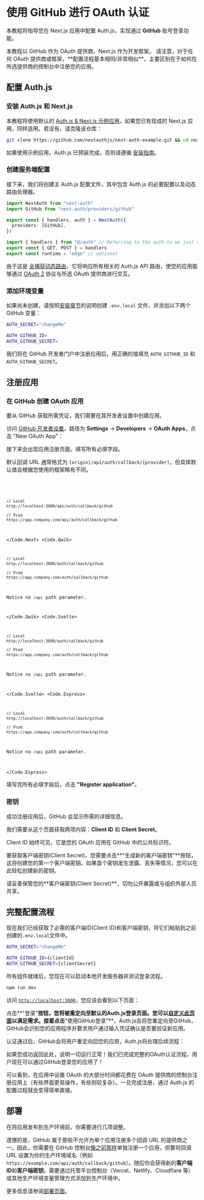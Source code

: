 
# 使用 GitHub 进行 OAuth 认证

本教程将指导您在 Next.js 应用中配置 Auth.js，实现通过 **GitHub** 账号登录功能。

<Callout type="info">
  本教程以 GitHub 作为 OAuth 提供商，Next.js 作为开发框架。 请注意，对于任何
  OAuth
  提供商或框架，**配置流程基本相同/非常相似**，主要区别在于如何在所选提供商的控制台中注册您的应用。
</Callout>

## 配置 Auth.js

### 安装 Auth.js 和 Next.js

本教程将使用默认的 [Auth.js & Next.js 示例应用](https://github.com/nextauthjs/next-auth-example)。如果您已有现成的 Next.js 应用，同样适用。若没有，请克隆该仓库：

```bash
git clone https://github.com/nextauthjs/next-auth-example.git && cd next-auth-example
```

如果使用示例应用，Auth.js 已预装完成，否则请遵循 [安装指南](/getting-started/installation)。

### 创建服务端配置

接下来，我们将创建主 Auth.js 配置文件，其中包含 Auth.js 的必要配置以及动态路由处理器。

```ts filename="./auth.ts"
import NextAuth from "next-auth"
import GitHub from "next-auth/providers/github"

export const { handlers, auth } = NextAuth({
  providers: [GitHub],
})
```

```ts filename="./app/api/auth/[...nextauth]/route.ts"
import { handlers } from "@/auth" // Referring to the auth.ts we just created
export const { GET, POST } = handlers
export const runtime = "edge" // optional
```

由于这是 [全捕获动态路由](https://nextjs.org/docs/pages/building-your-application/routing/dynamic-routes#catch-all-segments)，它将响应所有相关的 Auth.js API 路由，使您的应用能够通过 [OAuth 2](https://oauth.net/2) 协议与所选 OAuth 提供商进行交互。

### 添加环境变量

如果尚未创建，请按照[安装章节](/getting-started/installation)的说明创建 `.env.local` 文件，并添加以下两个 GitHub 变量：

```bash filename=".env.local" {3-4}
AUTH_SECRET="changeMe"

AUTH_GITHUB_ID=
AUTH_GITHUB_SECRET=
```

我们将在 GitHub 开发者门户中注册应用后，用正确的值填充 `AUTH_GITHUB_ID` 和 `AUTH_GITHUB_SECRET`。

## 注册应用

### 在 GitHub 创建 OAuth 应用

要从 GitHub 获取所需凭证，我们需要在其开发者设置中创建应用。

访问 [GitHub 开发者设置](https://github.com/settings/developers)，路径为 **Settings** → **Developers** → **OAuth Apps**，点击 "New OAuth App"：


<Screenshot src={CreatingOAuthApp} alt="Creating an OAuth App on GitHub" />

接下来会出现应用注册页面。填写所有必填字段。


<Screenshot src={CallbackUrl} />

默认回调 URL 通常格式为 `[origin]/api/auth/callback/[provider]`，但具体默认值会根据您使用的框架略有不同。

<Code>
<Code.Next>

```bash
// Local
http://localhost:3000/api/auth/callback/github

// Prod
https://app.company.com/api/auth/callback/github
```

</Code.Next>
<Code.Qwik>

```bash
// Local
http://localhost:3000/auth/callback/github

// Prod
https://app.company.com/auth/callback/github
```

Notice no `/api` path parameter.

</Code.Qwik>
<Code.Svelte>

```bash
// Local
http://localhost:3000/auth/callback/github

// Prod
https://app.company.com/auth/callback/github
```

Notice no `/api` path parameter.

</Code.Svelte>
<Code.Express>

```bash
// Local
http://localhost:3000/auth/callback/github

// Prod
https://app.company.com/auth/callback/github
```

Notice no `/api` path parameter.

</Code.Express>
</Code>

填写完所有必填字段后，点击 **"Register application"**。

### 密钥

成功注册应用后，GitHub 会显示所需的详细信息。


<Screenshot src={ClientIdSecret} alt="Generating clientId and clientSecret" />

我们需要从这个页面获取两项内容：**Client ID** 和 **Client Secret**。

Client ID 始终可见，它是您的 OAuth 应用在 GitHub 中的公共标识符。

要获取客户端密钥(Client Secret)，您需要点击**"生成新的客户端密钥"**按钮，这将创建您的第一个客户端密钥。如果首个密钥发生泄露、丢失等情况，您可以在此轻松创建新的密钥。

<Callout>
  请妥善保管您的**客户端密钥(Client
  Secret)**，切勿公开暴露或与组织外部人员共享。
</Callout>

## 完整配置流程

现在我们已经获取了必需的客户端ID(Client ID)和客户端密钥，将它们粘贴到之前创建的`.env.local`文件中。

```bash filename=".env.local" {3-4}
AUTH_SECRET="changeMe"

AUTH_GITHUB_ID={clientId}
AUTH_GITHUB_SECRET={clientSecret}
```

所有组件就绪后，您现在可以启动本地开发服务器并测试登录流程。

```bash npm2yarn
npm run dev
```

访问 [`http://localhost:3000`](http://localhost:3000)，您应该会看到以下页面：


<Screenshot src={AppStart} alt="App Start" />

点击**"登录"**按钮，您将被重定向至默认的Auth.js登录页面。您可以[自定义此页面](/guides/pages/signin)以满足需求。接着点击**"使用GitHub登录"**，Auth.js会将您重定向至GitHub，GitHub会识别您的应用程序并要求用户通过输入凭证确认是否要验证新应用。


<Screenshot src={GitHubCredentials} alt="GitHub Credentials" />

认证通过后，GitHub会将用户重定向回您的应用，Auth.js将处理后续流程：


<Screenshot src={GitHubAuthSuccess} alt="GitHub Authentication Success" />

如果您成功返回此处，说明一切运行正常！我们已完成完整的OAuth认证流程，用户现在可以通过GitHub登录您的应用了！

<Callout type="info">
  可以看到，在应用中设置 OAuth 的大部分时间都花费在 OAuth
  提供商的控制台注册应用上（有些界面更易操作，有些则较复杂）。一旦完成注册，通过
  Auth.js 的配置过程就会变得简单直接。
</Callout>

## 部署

在将应用发布到生产环境前，你需要进行几项调整。

遗憾的是，GitHub 属于那些不允许为单个应用注册多个回调 URL 的提供商之一。因此，你需要在 GitHub 控制台[像之前那样](/guides/configuring-github#registering-our-app)单独注册一个应用，但要将回调 URL 设置为你的生产环境域名（例如 `https://example.com/api/auth/callback/github`）。随后你会获得新的**客户端 ID**和**客户端密钥**，需要通过托管平台控制台（Vercel、Netlify、Cloudflare 等）或其他生产环境变量管理方式添加到生产环境中。

更多信息请参阅[部署页面](/getting-started/deployment)。
